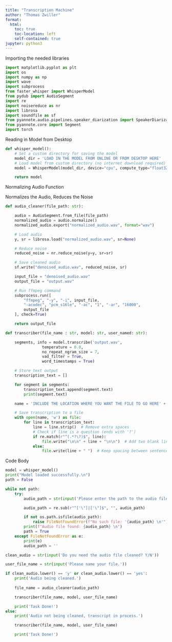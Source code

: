 ```yaml
---
title: "Transcription Machine"
author: "Thomas Zwiller"
format:
  html:
    toc: true
    toc-location: left
    self-contained: true
jupyter: python3
---
```


Importing the needed libraries
```python
import matplotlib.pyplot as plt
import os
import numpy as np
import wave
import subprocess
from faster_whisper import WhisperModel
from pydub import AudioSegment
import re
import noisereduce as nr
import librosa
import soundfile as sf
from pyannote.audio.pipelines.speaker_diarization import SpeakerDiarization
from pyannote.core import Segment
import torch
```

Reading in Model from Desktop
```python
def whisper_model(): 
    # Set a custom directory for saving the model
    model_dir = 'LOAD IN THE MODEL FROM ONLINE OR FROM DESKTOP HERE'
    # Load model from custom directory (no internet download required)
    model = WhisperModel(model_dir, device="cpu", compute_type="float32")

    return model
```

Normalizing Audio Function

Normalizes the Audio, Reduces the Noise
```python
def audio_cleaner(file_path: str):

    audio = AudioSegment.from_file(file_path)
    normalized_audio = audio.normalize()
    normalized_audio.export("normalized_audio.wav", format="wav")

    # Load audio
    y, sr = librosa.load("normalized_audio.wav", sr=None)

    # Reduce noise
    reduced_noise = nr.reduce_noise(y=y, sr=sr)

    # Save cleaned audio
    sf.write("denoised_audio.wav", reduced_noise, sr)

    input_file = "denoised_audio.wav"
    output_file = "output.wav"

    # Run ffmpeg command
    subprocess.run([
        "ffmpeg", "-y", "-i", input_file,
        "-acodec", "pcm_s16le", "-ac", "1", "-ar", "16000",
        output_file
    ], check=True)

    return output_file
```

```python
def transcriber(file_name : str, model: str, user_named: str): 

    segments, info = model.transcribe('output.wav',
                temperature = 0.0,
                no_repeat_ngram_size = 7, 
                vad_filter = True, 
                word_timestamps = True)

    # Store text output
    transcription_text = []

    for segment in segments:
        transcription_text.append(segment.text)
        print(segment.text)

    name = 'INCLUDE THE LOCATION WHERE YOU WANT THE FILE TO GO HERE' + user_named + '.txt'

    # Save transcription to a file
    with open(name, 'w') as file:
        for line in transcription_text:
            line = line.strip()  # Remove extra spaces
            # Check if line is a question (ends with '?')
            if re.match(r"^(.*?\?)$", line):  
                file.write("\n\n" + line + "\n\n")  # Add two blank lines before & after the question
            else:
                file.write(line + " ")  # Keep spacing between sentences
```

Code Body
```python
model = whisper_model()
print("Model loaded successfully.\n")
path = False

while not path:
    try:
        audio_path = str(input('Please enter the path to the audio file: \n')).strip()

        audio_path = re.sub(r"^['\"]|['\"]$", "", audio_path) 

        if not os.path.isfile(audio_path):
            raise FileNotFoundError(f"No such file: '{audio_path} \n'")
        print(f"Audio file found: {audio_path} \n")
        path = True
    except FileNotFoundError as e:
        print(e)
        audio_path = ''

clean_audio = str(input('Do you need the audio file cleaned? Y/N'))

user_file_name = str(input('Please name your file.'))

if clean_audio.lower() == 'y' or clean_audio.lower() == 'yes':
    print('Audio being cleaned.')
    
    file_name = audio_cleaner(audio_path)

    transcriber(file_name, model, user_file_name)

    print('Task Done!')
else:
    print('Audio not being cleaned, transcript in process.')

    transcriber(file_name, model, user_file_name)

    print('Task Done!')
```
